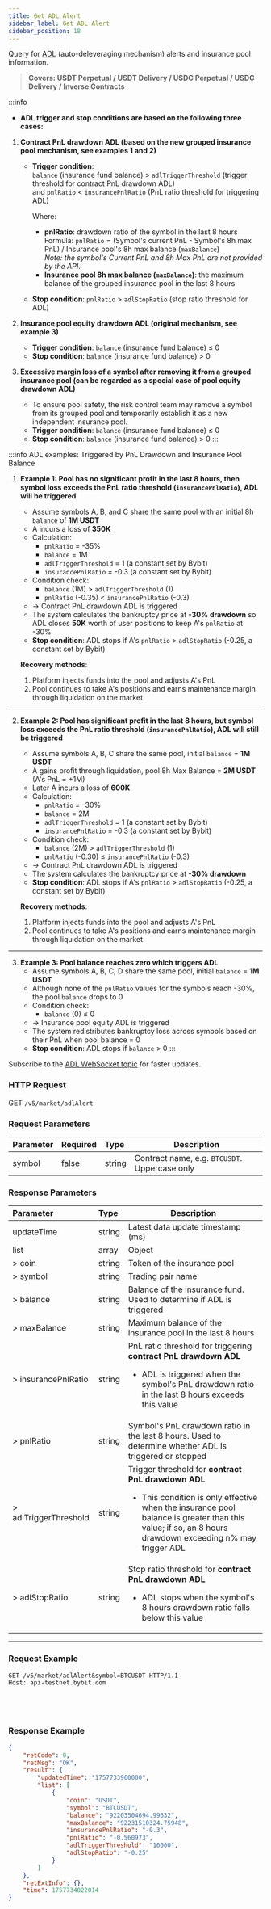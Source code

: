 ```yaml
---
title: Get ADL Alert
sidebar_label: Get ADL Alert
sidebar_position: 18
---
```


Query for [ADL](https://www.bybit.com/en/help-center/article/Auto-Deleveraging-ADL) (auto-deleveraging mechanism) alerts and insurance pool information.
> **Covers: USDT Perpetual / USDT Delivery / USDC Perpetual / USDC Delivery / Inverse Contracts**

:::info
- **ADL trigger and stop conditions are based on the following three cases:**

1. **Contract PnL drawdown ADL (based on the new grouped insurance pool mechanism, see examples 1 and 2)**
   - **Trigger condition**:<br/>
     `balance` (insurance fund balance) > `adlTriggerThreshold` (trigger threshold for contract PnL drawdown ADL)<br/>
     and `pnlRatio` < `insurancePnlRatio` (PnL ratio threshold for triggering ADL)

     Where:
     - **pnlRatio**: drawdown ratio of the symbol in the last 8 hours<br/>
       Formula: `pnlRatio` = (Symbol's current PnL - Symbol's 8h max PnL) / Insurance pool's 8h max balance (`maxBalance`)<br/>
       *Note: the symbol's Current PnL and 8h Max PnL are not provided by the API*.
     - **Insurance pool 8h max balance (`maxBalance`)**: the maximum balance of the grouped insurance pool in the last 8 hours

   - **Stop condition**:
     `pnlRatio` > `adlStopRatio` (stop ratio threshold for ADL)

2. **Insurance pool equity drawdown ADL (original mechanism, see example 3)**
   - **Trigger condition**:
     `balance` (insurance fund balance) ≤ 0
   - **Stop condition**:
     `balance` (insurance fund balance) > 0

3. **Excessive margin loss of a symbol after removing it from a grouped insurance pool (can be regarded as a special case of pool equity drawdown ADL)**
   - To ensure pool safety, the risk control team may remove a symbol from its grouped pool and temporarily establish it as a new independent insurance pool.
   - **Trigger condition**:
     `balance` (insurance fund balance) ≤ 0
   - **Stop condition**:
     `balance` (insurance fund balance) > 0
:::

:::info ADL examples: Triggered by PnL Drawdown and Insurance Pool Balance

1. **Example 1: Pool has no significant profit in the last 8 hours, then symbol loss exceeds the PnL ratio threshold (`insurancePnlRatio`), ADL will be triggered**
   - Assume symbols A, B, and C share the same pool with an initial 8h `balance` of **1M USDT**
   - A incurs a loss of **350K**
   - Calculation:
     - `pnlRatio` = -35%
     - `balance` = 1M
     - `adlTriggerThreshold` = 1 (a constant set by Bybit)
     - `insurancePnlRatio` = -0.3 (a constant set by Bybit)
   - Condition check:
     - `balance` (1M) > `adlTriggerThreshold` (1)
     - `pnlRatio` (-0.35) < `insurancePnlRatio` (-0.3)
   - → Contract PnL drawdown ADL is triggered
   - The system calculates the bankruptcy price at **-30% drawdown** so ADL closes **50K** worth of user positions to keep A's `pnlRatio` at -30%
   - **Stop condition**: ADL stops if A's `pnlRatio` > `adlStopRatio` (-0.25, a constant set by Bybit)

   **Recovery methods**:
   1. Platform injects funds into the pool and adjusts A's PnL
   2. Pool continues to take A's positions and earns maintenance margin through liquidation on the market

---

2. **Example 2: Pool has significant profit in the last 8 hours, but symbol loss exceeds the PnL ratio threshold (`insurancePnlRatio`), ADL will still be triggered**
   - Assume symbols A, B, C share the same pool, initial `balance` = **1M USDT**
   - A gains profit through liquidation, pool 8h Max Balance = **2M USDT** (A's PnL = +1M)
   - Later A incurs a loss of **600K**
   - Calculation:
     - `pnlRatio` = -30%
     - `balance` = 2M
     - `adlTriggerThreshold` = 1 (a constant set by Bybit)
     - `insurancePnlRatio` = -0.3 (a constant set by Bybit)
   - Condition check:
     - `balance` (2M) > `adlTriggerThreshold` (1)
     - `pnlRatio` (-0.30) ≤ `insurancePnlRatio` (-0.3)
   - → Contract PnL drawdown ADL is triggered
   - The system calculates the bankruptcy price at **-30% drawdown**
   - **Stop condition**: ADL stops if A's `pnlRatio` > `adlStopRatio` (-0.25, a constant set by Bybit)

   **Recovery methods**:
   1. Platform injects funds into the pool and adjusts A's PnL
   2. Pool continues to take A's positions and earns maintenance margin through liquidation on the market

---

3. **Example 3: Pool balance reaches zero which triggers ADL**
   - Assume symbols A, B, C, D share the same pool, initial `balance` = **1M USDT**
   - Although none of the `pnlRatio` values for the symbols reach -30%, the pool `balance` drops to 0
   - Condition check:
     - `balance` (0) ≤ 0
   - → Insurance pool equity ADL is triggered
   - The system redistributes bankruptcy loss across symbols based on their PnL when pool balance = 0
   - **Stop condition**: ADL stops if `balance` > 0
:::

Subscribe to the [ADL WebSocket topic](/docs/v5/websocket/public/adl-alert) for faster updates.

### HTTP Request
GET `/v5/market/adlAlert`

### Request Parameters
| Parameter | Required | Type   | Description |
|:----------|:---------|:-------|-------------|
|symbol     | false    | string | Contract name, e.g. `BTCUSDT`. Uppercase only |

### Response Parameters
| Parameter | Type   | Description |
|:----------|:------ |-------------|
|updateTime | string | Latest data update timestamp (ms) |
|list       | array  | Object |
|> coin     | string | Token of the insurance pool |
|> symbol   | string | Trading pair name |
|> balance  | string | Balance of the insurance fund. Used to determine if ADL is triggered |
|> maxBalance | string | Maximum balance of the insurance pool in the last 8 hours |
|> insurancePnlRatio | string | PnL ratio threshold for triggering **contract PnL drawdown ADL** <ul><li>ADL is triggered when the symbol's PnL drawdown ratio in the last 8 hours exceeds this value</li></ul> |
|> pnlRatio | string | Symbol's PnL drawdown ratio in the last 8 hours. Used to determine whether ADL is triggered or stopped |
|> adlTriggerThreshold | string | Trigger threshold for **contract PnL drawdown ADL** <ul><li>This condition is only effective when the insurance pool balance is greater than this value; if so, an 8 hours drawdown exceeding n% may trigger ADL</li></ul> |
|> adlStopRatio | string | Stop ratio threshold for **contract PnL drawdown ADL** <ul><li>ADL stops when the symbol's 8 hours drawdown ratio falls below this value</li></ul> |

---

### Request Example

<Tabs groupId="programming-languages">
<TabItem value="http" label="HTTP">

```http
GET /v5/market/adlAlert&symbol=BTCUSDT HTTP/1.1
Host: api-testnet.bybit.com
```

</TabItem>
<TabItem value="python" label="Python">

```python

```

</TabItem>
<TabItem value="Go" label="Go">

```go

```

</TabItem>
<TabItem value="java" label="Java">

```java

```

</TabItem>
<TabItem value="Node" label="Node.js">

```n4js

```

</TabItem>
</Tabs>

### Response Example

```json
{
    "retCode": 0,
    "retMsg": "OK",
    "result": {
        "updatedTime": "1757733960000",
        "list": [
            {
                "coin": "USDT",
                "symbol": "BTCUSDT",
                "balance": "92203504694.99632",
                "maxBalance": "92231510324.75948",
                "insurancePnlRatio": "-0.3",
                "pnlRatio": "-0.560973",
                "adlTriggerThreshold": "10000",
                "adlStopRatio": "-0.25"
            }
        ]
    },
    "retExtInfo": {},
    "time": 1757734022014
}
```

